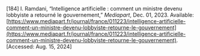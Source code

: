 \[184\]	I. Ramdani, “Intelligence artificielle : comment un ministre devenu lobbyiste a retourné le gouvernement,” *Mediapart*, Dec. 01, 2023\. Available: [https://www.mediapart.fr/journal/france/011223/intelligence-artificielle-comment-un-ministre-devenu-lobbyiste-retourne-le-gouvernement](https://www.mediapart.fr/journal/france/011223/intelligence-artificielle-comment-un-ministre-devenu-lobbyiste-retourne-le-gouvernement). \[Accessed: Aug. 15, 2024\]